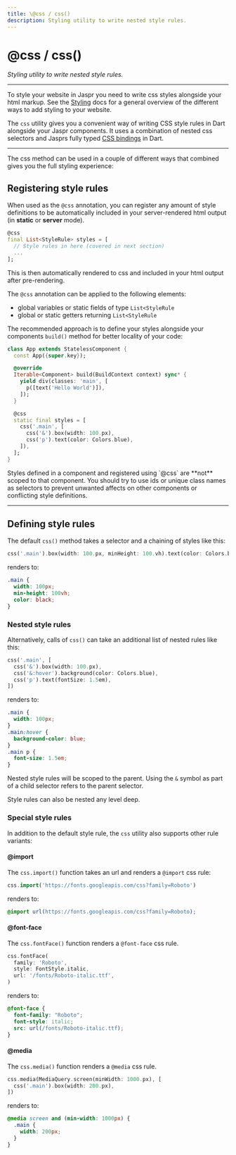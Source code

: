 ```yaml
---
title: \@css / css()
description: Styling utility to write nested style rules.
---
```


# @css / css()
*Styling utility to write nested style rules.*

---

To style your website in Jaspr you need to write css styles alongside your html markup. See the [Styling](/concepts/styling)
docs for a general overview of the different ways to add styling to your website.

The `css` utility gives you a convenient way of writing CSS style rules in Dart alongside your Jaspr components. It
uses a combination of nested css selectors and Jasprs fully typed [CSS bindings](/utils/styles) in Dart.

---

The css method can be used in a couple of different ways that combined gives you the full styling experience:

## Registering style rules

When used as the `@css` annotation, you can register any amount of style definitions to be automatically included
in your server-rendered html output (in **static** or **server** mode).

```dart
@css
final List<StyleRule> styles = [
  // Style rules in here (covered in next section)
  ...
];
```

This is then automatically rendered to css and included in your html output after pre-rendering.

The `@css` annotation can be applied to the following elements:

- global variables or static fields of type `List<StyleRule`
- global or static getters returning `List<StyleRule`

The recommended approach is to define your styles alongside your components `build()` method
for better locality of your code:

```dart lib/app.dart
class App extends StatelessComponent {
  const App({super.key});

  @override
  Iterable<Component> build(BuildContext context) sync* {
    yield div(classes: 'main', [
      p([text('Hello World')]),
    ]);
  }

  @css
  static final styles = [
    css('.main', [
      css('&').box(width: 100.px),
      css('p').text(color: Colors.blue),
    ]),
  ];
}
```

<Warning>
Styles defined in a component and registered using `@css` are **not** scoped to that component.
You should try to use ids or unique class names as selectors to prevent unwanted affects on other components or conflicting style definitions.
</Warning>

---

## Defining style rules

The default `css()` method takes a selector and a chaining of styles like this:

```dart
css('.main').box(width: 100.px, minHeight: 100.vh).text(color: Colors.black)
```

renders to:

```css
.main {
  width: 100px;
  min-height: 100vh;
  color: black;
}
```

### Nested style rules

Alternatively, calls of `css()` can take an additional list of nested rules like this:

```dart
css('.main', [
  css('&').box(width: 100.px),
  css('&:hover').background(color: Colors.blue),
  css('p').text(fontSize: 1.5em),
])
```

renders to:

```css
.main {
  width: 100px;
}
.main:hover {
  background-color: blue;
}
.main p {
  font-size: 1.5em;
}
```

Nested style rules will be scoped to the parent. Using the `&` symbol as part of a child selector
refers to the parent selector.

Style rules can also be nested any level deep.

### Special style rules

In addition to the default style rule, the `css` utility also supports other rule variants:

#### @import

The `css.import()` function takes an url and renders a `@import` css rule:

```dart
css.import('https://fonts.googleapis.com/css?family=Roboto')
```

renders to:

```css
@import url(https://fonts.googleapis.com/css?family=Roboto);
```

#### @font-face

The `css.fontFace()` function renders a `@font-face` css rule.

```dart
css.fontFace(
  family: 'Roboto',
  style: FontStyle.italic,
  url: '/fonts/Roboto-italic.ttf',
)
```

renders to:

```css
@font-face {
  font-family: "Roboto";
  font-style: italic;
  src: url(/fonts/Roboto-italic.ttf);
}
```

#### @media

The `css.media()` function renders a `@media` css rule.

```dart
css.media(MediaQuery.screen(minWidth: 1000.px), [
  css('.main').box(width: 200.px),
])
```

renders to:

```css
@media screen and (min-width: 1000px) {
  .main {
    width: 200px;
  }
}
```

